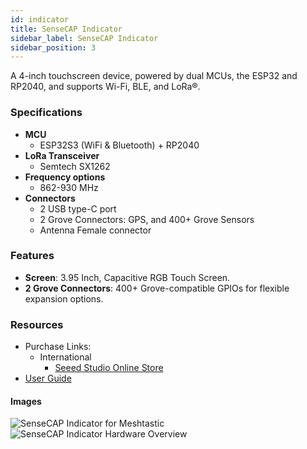 ```yaml
---
id: indicator
title: SenseCAP Indicator
sidebar_label: SenseCAP Indicator
sidebar_position: 3
---
```


A 4-inch touchscreen device, powered by dual MCUs, the ESP32 and RP2040, and supports Wi-Fi, BLE, and LoRa®.

### Specifications

- **MCU**
  - ESP32S3 (WiFi & Bluetooth) + RP2040
- **LoRa Transceiver**
  - Semtech SX1262
- **Frequency options**
  - 862-930 MHz
- **Connectors**
  - 2 USB type-C port
  - 2 Grove Connectors: GPS, and 400+ Grove Sensors
  - Antenna Female connector

### Features

- **Screen**: 3.95 Inch, Capacitive RGB Touch Screen.
- **2 Grove Connectors**: 400+ Grove-compatible GPIOs for flexible expansion options.

### Resources

- Purchase Links:
  - International
    - [Seeed Studio Online Store](https://www.seeedstudio.com/SenseCAP-Indicator-D1L-for-Meshtastic-p-6304.html)
- [User Guide](https://wiki.seeedstudio.com/sensecap_indicator_meshtastic/)

#### Images

![SenseCAP Indicator for Meshtastic](/img/hardware/seeed/indicator.webp)
![SenseCAP Indicator Hardware Overview](/img/hardware/seeed/indicator-hardware.webp)
